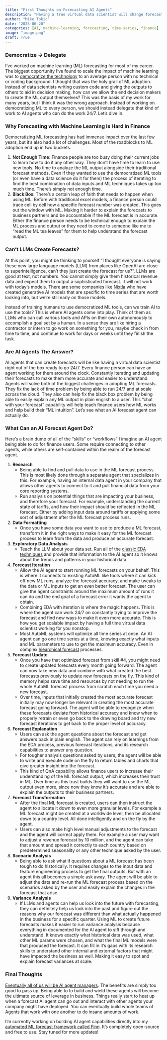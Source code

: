 ```yaml
---
title: "First Thoughts on Forecasting AI Agents"
description: "Having a true virtual data scientist will change forecasting forever"
author: "Mike Tokic"
date: "2025-06-20"
categories: [AI, machine-learning, forecasting, time-series, finance]
image: "image.png"
draft: True
---
```


### Democratize -> Delegate

I've worked on machine learning (ML) forecasting for most of my career. The biggest opportunity I've found to scale the impact of machine learning was to [democratize the technology](https://mftokic.github.io/posts/2024-07-15-msft-ml-fcst-journey-3/) to an average person with no technical or coding background. I thought that was the holy grail of ML adoption. Instead of data scientists writing custom code and giving the outputs to others to aid in decision making, how can we allow the end decision makers to create the ML output themselves? This was the basis of my work for many years, but I think it was the wrong approach. Instead of working on democratizing ML to every person, we should instead delegate that kind of work to AI agents who can do the work 24/7. Let's dive in. 

### Why Forecasting with Machine Learning is Hard in Finance

Democratizing ML forecasting has had immense impact over the last few years, but it's also had a lot of challenges. Most of the roadblocks to ML adoption end up in two buckets. 

1. **Not Enough Time**: Finance people are too busy doing their current jobs to learn how to do it any other way. They don't have time to learn to use new tools. No time to analyze the ML output alongside their traditional forecast methods. Even if they wanted to use the democratized ML tools (or even have a data science do it for them) the process of iterating to find the best combination of data inputs and ML techniques takes up too much time. There's simply not enough time. 
2. **Black Box**: There's a certain leap of faith that needs to happen when using ML. Before with traditional excel models, a finance person could trace cell by cell how a specific forecast number was created. This goes out the window with ML. Making it harder to explain the forecasts to business partners and be accountable if the ML forecast is in accurate. Either the finance person needs to be technical enough to explain the ML process and output or they need to come to someone like me to "read the ML tea leaves" for them to help understand the forecast output. 

### Can't LLMs Create Forecasts? 

At this point, you might be thinking to yourself "I thought everyone is saying these new large language models (LLM) from places like OpenAI are close to superintelligence, can't they just create the forecast for us?". LLMs are good at text, not numbers. You cannot simply give them historical revenue data and expect them to output a sophisticated forecast. It will not work with today's models. There are some companies like [Nixtla](https://www.nixtla.io/) who have created generative AI models that are specific to time series that are worth looking into, but we're still early on those models. 

Instead of training humans to use democratized ML tools, can we train AI to use the tools? This is where AI agents come into play. Think of them as LLMs who can call various tools and APIs on their own autonomously to accomplish a goal set by a human. In a sense they are like hiring a contractor or intern to go work on something for you, maybe check in from time to time, and continue to work for days or weeks until they finish the task. 

### Are AI Agents The Answer? 

AI agents that can create forecasts will be like having a virtual data scientist right out of the box ready to go 24/7. Every finance person can have an agent working for them around the clock. Constantly iterating and updating their forecasts to make them more accurate and easier to understand. Agents will solve both of the biggest challenges in adopting ML forecasts. They fix the lack of time problem by being able to run 24/7 and at scale across the cloud. They also can help fix the black box problem by being able to easily explain any ML output in plain english to a user. This "chat with your forecast" capability will help teach finance users how ML works and help build their "ML intuition". Let's see what an AI forecast agent can actually do.  

### What Can an AI Forecast Agent Do?  

Here's a brain dump of all of the "skills" or "workflows" I imagine an AI agent being able to do for finance users. Some require connecting to other agents, while others are self-contained within the realm of the forecast agent. 

1. **Research**
    - Being able to find and pull data to use in the ML forecast process. This is most likely done through a separate agent that specializes in this. For example, having an internal data agent in your company that allows other agents to connect to it and pull financial data from your core reporting systems. 
    - Run analysis on potential things that are impacting your business, and therefore your forecast. For example, understanding the current state of tariffs, and how their impact should be reflected in the ML forecast. Either by adding input data around tariffs or applying some sort of adjustment after the ML forecast process runs. 
2. **Data Formatting**
    - Once you have some data you want to use to produce a ML forecast, transform it in the right ways to make it easy for the ML forecast process to learn from the data and produce an accurate forecast.
3. **Exploratory Data Analysis**
    - Teach the LLM about your data set. Run all of the [classic EDA techniques](https://mftokic.github.io/posts/2024-10-03-ts-fundamentals-eda/) and provide that information to the AI agent so it knows about the trends and patterns in your historical data.  
4. **Forecast Iteration**
    - Allow the AI agent to start running ML forecasts on your behalf. This is where it connects to existing AutoML like tools where it can kick off new ML runs, analyze the forecast accuracy, and make tweaks to the data or ML inputs to get an even better forecast. The user can give the agent constraints around the maximum amount of runs it can do and the end goal of a forecast error it wants the agent to obtain. 
    - Combining EDA with iteration is where the magic happens. This is where the agent can work 24/7 on constantly trying to improve the forecast and find new ways to make it even more accurate. This is how you get scalable impact by having a full time virtual data scientist working for you nonstop. 
    - Most AutoML systems will optimize all time series at once. An AI agent can go one time series at a time, knowing exactly what inputs and ML parameters to use to get the maximum accuracy. Even in complex [hiearchical forecast](https://otexts.com/fpp3/hierarchical.html) processes. 
5. **Forecast Update**
    - Once you have that optimized forecast from skill #4, you might need to create updated forecasts every month going forward. The agent can now take new data and combine with what created the best forecasts previously to update new forecasts on the fly. This kind of memory helps save time and resources by not needing to run the whole AutoML forecast process from scratch each time you need a new forecast. 
    - Over time, inputs that initially created the most accurate forecast initially may now longer be relevant in creating the most accurate forecast going forward. The agent will be able to recognize when these forecasts deviate from historical accuracy and know when to properly retrain or even go back to the drawing board and try new forecast iterations to get back to the proper level of accuracy. 
6. **Forecast Explanation**
    - Users can ask the agent questions about the forecast and get answers back in plain english. The agent can rely on learnings from the EDA process, previous forecast iterations, and its research capabilities to answer any question. 
    - For tougher analysis questions asked by users, the agent will be able to write and execute code on the fly to return tables and charts that give greater insight into the forecast. 
    - This kind of QnA capability allows finance users to increase their understanding of the ML forecast output, which increases their trust in ML. Over time as this trust builds they will want to use the ML output even more, since now they know it's accurate and are able to explain the outputs to their business partners. 
7. **Forecast Transformation**
    - After the final ML forecast is created, users can then instruct the agent to allocate it down to even more granular levels. For example a ML forecast might be created at a worldwide level, then be allocated down to a country level. All done intelligently and on the fly by the agent. 
    - Users can also make high level manual adjustments to the forecast and the agent will correct apply them. For example a user may want to adjust a revenue forecast by 10 million, and the agent can take that amount and spread it correctly to each country based on predetermined seasonality or any other technique asked by the user. 
8. **Scenario Analysis**
    - Being able to ask what if questions about a ML forecast has been tough to do historically. It requires changes to the input data and feature engineering process to get the final outputs. But with an agent this all becomes a simple ask away. The agent will be able to adjust the data and re-run the ML forecast process based on the scenarios asked by the user and easily explain the changes in the forecast that arise. 
9. **Variance Analysis**
    - If LLMs and agents can help us look into the future with forecasting, they can definitely help us look into the past and figure out the reasons why our forecast was different than what actually happened in the business for a specific quarter. Using ML to create future forecasts makes it easier to run variance analysis because everything in documented for the AI agent to sift through and understand. It knows exactly what historical data was used, what other ML params were chosen, and what the final ML models were that produced the forecast. It can fill in it's gaps with its research skills to understand other internal and external factors that might have impacted the business as well. Making it easy to spot and explain forecast variances at scale. 

### Final Thoughts 

[Eventually all of us will be AI agent managers](https://mftokic.github.io/posts/2025-05-24-agent-manager/). The benefits are simply too good to pass up. Being able to to build and wield these agents will become the ultimate source of leverage in business. Things really start to heat up when a forecast AI agent can go out and interact with other agents your company might have deployed. You can eventually build whole teams of Agents that work with one another to do insane amounts of work. 

I'm currently working on building AI agent capabilities directly into my [automated ML forecast framework called Finn](https://microsoft.github.io/finnts/). It's completely open-source and free to use. Stay tuned for more updates!
